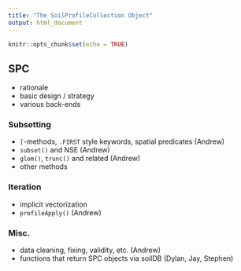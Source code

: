 ```yaml
---
title: "The SoilProfileCollection Object"
output: html_document
---
```


```r
knitr::opts_chunk$set(echo = TRUE)
```

## SPC

  * rationale
  * basic design / strategy
  * various back-ends

### Subsetting

  * `[`-methods, `.FIRST` style keywords, spatial predicates (Andrew)
  * `subset()` and NSE (Andrew)
  * `glom()`, `trunc()` and related (Andrew) 
  * other methods

### Iteration

  * implicit vectorization
  * `profileApply()` (Andrew)

### Misc.

 * data cleaning, fixing, validity, etc. (Andrew)
 * functions that return SPC objects via soilDB (Dylan, Jay, Stephen)
